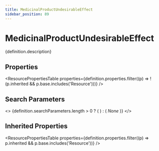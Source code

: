 ```yaml
---
title: MedicinalProductUndesirableEffect
sidebar_position: 89
---
```



# MedicinalProductUndesirableEffect

<p>{definition.description}</p>

## Properties

<ResourcePropertiesTable properties={definition.properties.filter((p) => !(p.inherited && p.base.includes('Resource')))} />

## Search Parameters

<>
  {definition.searchParameters.length > 0 ? (
    <SearchParamsTable searchParams={definition.searchParameters} />
  ) : (
    <em>None</em>
  )}
</>

## Inherited Properties

<ResourcePropertiesTable properties={definition.properties.filter((p) => p.inherited && p.base.includes('Resource'))} />


